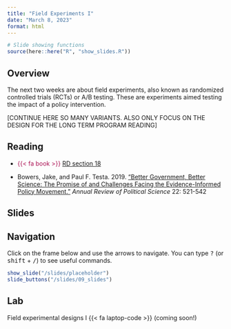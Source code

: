 ```yaml
---
title: "Field Experiments I"
date: "March 8, 2023"
format: html
---
```



```r
# Slide showing functions
source(here::here("R", "show_slides.R"))
```

## Overview

The next two weeks are about field experiments, also known as randomized controlled trials (RCTs) or A/B testing. These are experiments aimed testing the impact of a policy intervention.

[CONTINUE HERE SO MANY VARIANTS. ALSO ONLY FOCUS ON THE DESIGN FOR THE LONG TERM PROGRAM READING]


## Reading

- [{{< fa book >}}]{style="color: #ac1455;"} [RD section 18](https://book.declaredesign.org/experimental-causal.html)

- Bowers, Jake, and Paul F. Testa. 2019. [“Better Government, Better Science: The Promise of and Challenges Facing the Evidence-Informed Policy Movement.”](https://doi.org/10.1146/annurev-polisci-050517-124041) *Annual Review of Political Science* 22: 521-542

## Slides

::: {.callout-tip}
## Navigation

Click on the frame below and use the arrows to navigate. You can type <kbd>?</kbd> (or <kbd>shift</kbd> + <kbd>/</kbd>) to see useful commands.
:::

```r
show_slide("/slides/placeholder")
slide_buttons("/slides/09_slides")
```

## Lab

Field experimental designs I {{< fa laptop-code >}} (coming soon!)
